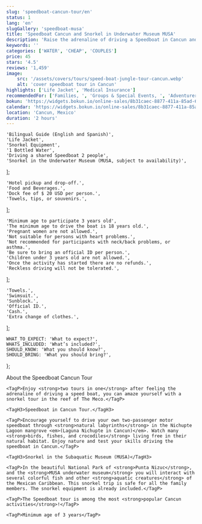 ```yaml
---
slug: 'speedboat-cancun-tour/en'
status: 1
lang: 'en'
slugGallery: 'speedboat-musa'
title: 'Speedboat Cancun and Snorkel in Underwater Museum MUSA'
description: 'Raise the adrenaline of driving a Speedboat in Cancun and relax by enjoying a snorkeling tour in Punta Nizuc and Underwater Museum MUSA.'
keywords: ''
categories: ['WATER', 'CHEAP', 'COUPLES']
price: 45
stars: '4.5'
reviews: '1,459'
image:
    src: '/assets/covers/tours/speed-boat-jungle-tour-cancun.webp'
    alt: 'cover speedboat tour in Cancun'
highlights: ['Life Jacket', 'Medical Insurance']
recommendedFor: ['Families, ', 'Groups & Special Events, ', 'Adventurers']
bokun: 'https://widgets.bokun.io/online-sales/8b31caec-8877-411a-85ad-682828170619/experience/702035?partialView=1'
calendar: 'https://widgets.bokun.io/online-sales/8b31caec-8877-411a-85ad-682828170619/experience-calendar/702035'
location: 'Cancun, Mexico'
duration: '2 hours'
---
```



    'Bilingual Guide (English and Spanish)',
    'Life Jacket',
    'Snorkel Equipment',
    '1 Bottled Water',
    'Driving a shared Speedboat 2 people',
    'Snorkel in the Underwater Museum (MUSA, subject to availability)',
];

    'Hotel pickup and drop-off.',
    'Food and Beverages.',
    'Dock fee of $ 20 USD per person.',
    'Towels, tips, or souvenirs.',
];

    'Minimum age to participate 3 years old',
    'The minimum age to drive the boat is 18 years old.',
    'Pregnant women are not allowed.',
    'Not suitable for persons with heart problems.',
    'Not recommended for participants with neck/back problems, or asthma.',
    'Be sure to bring an official ID per person.',
    'Children under 3 years old are not allowed.',
    'Once the activity has started there are no refunds.',
    'Reckless driving will not be tolerated.',
];

    'Towels.',
    'Swimsuit.',
    'Sunblock.',
    'Official ID.',
    'Cash.',
    'Extra change of clothes.',
];

    WHAT_TO_EXPECT: 'What to expect?',
    WHATS_INCLUDED: 'What’s included?',
    SHOULD_KNOW: 'What you should know?',
    SHOULD_BRING: 'What you should bring?',
};

<Accordion client:visible title={titles.WHAT_TO_EXPECT} idHash="whatToExpect">
    <TagH2>About the Speedboat Cancun Tour</TagH2>

    <TagP>Enjoy <strong>two tours in one</strong> after feeling the adrenaline of driving a speed boat, you can amaze yourself with a snorkel tour in the reef of The Meco.</TagP>

    <TagH3>Speedboat in Cancun Tour.</TagH3>

    <TagP>Encourage yourself to drive your own two-passenger motor speedboat through <strong>natural labyrinths</strong> in the Nichupte Lagoon mangrove <em>(Laguna Nichupte in Cancun)</em>. Watch many <strong>birds, fishes, and crocodiles</strong> living free in their natural habitat. Enjoy nature and test your skills driving the speedboat in Cancun.</TagP>

    <TagH3>Snorkel in the Subaquatic Museum (MUSA)</TagH3>

    <TagP>In the beautiful National Park of <strong>Punta Nizuc</strong>, and the <strong>MUSA underwater museum</strong> you will interact with several colorful fish and other <strong>aquatic creatures</strong> of the Mexican Caribbean. This snorkel trip is safe for all the family members. The snorkel equipment is already included.</TagP>

    <TagP>The Speedboat tour is among the most <strong>popular Cancun activities</strong>!</TagP>

    <TagP>Minimum age of 3 years</TagP>
</Accordion>

<Accordion client:visible title={titles.WHATS_INCLUDED} idHash="whatsIncluded">
    <Inclusions includes={includes} notIncludes={notIncludes} />
</Accordion>

<Accordion client:visible title={titles.SHOULD_KNOW} idHash="whatYouShouldKnow">
    <ShouldKnow shouldKnow={shouldKnow} />
</Accordion>

<Accordion client:visible title={titles.SHOULD_BRING} idHash="whatYouShouldBring">
    <ShouldBring shouldBring={shouldBring} />
</Accordion>